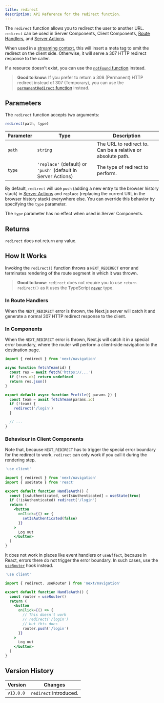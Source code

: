 ```yaml
---
title: redirect
description: API Reference for the redirect function.
---
```


The `redirect` function allows you to redirect the user to another URL. `redirect` can be used in Server Components, Client Components, [Route Handlers](/docs/app/building-your-application/routing/route-handlers), and [Server Actions](/docs/app/building-your-application/data-fetching/forms-and-mutations).

When used in a [streaming context](/docs/app/building-your-application/routing/loading-ui-and-streaming#what-is-streaming), this will insert a meta tag to emit the redirect on the client side. Otherwise, it will serve a 307 HTTP redirect response to the caller.

If a resource doesn't exist, you can use the [`notFound` function](/docs/app/api-reference/functions/not-found) instead.

> **Good to know**: If you prefer to return a 308 (Permanent) HTTP redirect instead of 307 (Temporary), you can use the [`permanentRedirect` function](/docs/app/api-reference/functions/permanentRedirect) instead.

## Parameters

The `redirect` function accepts two arguments:

```js
redirect(path, type)
```

| Parameter | Type                                                          | Description                                                 |
| --------- | ------------------------------------------------------------- | ----------------------------------------------------------- |
| `path`    | `string`                                                      | The URL to redirect to. Can be a relative or absolute path. |
| `type`    | `'replace'` (default) or `'push'` (default in Server Actions) | The type of redirect to perform.                            |

By default, `redirect` will use `push` (adding a new entry to the browser history stack) in [Server Actions](/docs/app/building-your-application/data-fetching/forms-and-mutations) and `replace` (replacing the current URL in the browser history stack) everywhere else. You can override this behavior by specifying the `type` parameter.

The `type` parameter has no effect when used in Server Components.

## Returns

`redirect` does not return any value.

## How It Works

Invoking the `redirect()` function throws a `NEXT_REDIRECT` error and terminates rendering of the route segment in which it was thrown.

> **Good to know**: `redirect` does not require you to use `return redirect()` as it uses the TypeScript [`never`](https://www.typescriptlang.org/docs/handbook/2/functions.html#never) type.

### In Route Handlers

When the `NEXT_REDIRECT` error is thrown, the Next.js server will catch it and generate a normal 307 HTTP redirect response to the client.

### In Components

When the `NEXT_REDIRECT` error is thrown, Next.js will catch it in a special error boundary, where the router will perform a client-side navigation to the destination page.

```jsx filename="app/team/[id]/page.js"
import { redirect } from 'next/navigation'

async function fetchTeam(id) {
  const res = await fetch('https://...')
  if (!res.ok) return undefined
  return res.json()
}

export default async function Profile({ params }) {
  const team = await fetchTeam(params.id)
  if (!team) {
    redirect('/login')
  }

  // ...
}
```

### Behaviour in Client Components

Note that, because `NEXT_REDIRECT` has to trigger the special error boundary for the redirect to work, `redirect` can only work if you call it during the rendering step.

```jsx filename="components/handle-auth.js"
'use client'

import { redirect } from 'next/navigation'
import { useState } from 'react'

export default function HandleAuth() {
  const [isAuthenticated, setIsAuthenticated] = useState(true)
  if (!isAuthenticated) redirect('/login')
  return (
    <button
      onClick={() => {
        setIsAuthenticated(false)
      }}
    >
      Log out
    </button>
  )
}
```

It does not work in places like event handlers or `useEffect`, because in React, errors there do not trigger the error boundary. In such cases, use the [`useRouter`](/docs/app/api-reference/functions/use-router) hook instead.

```jsx filename="components/handle-auth.js"
'use client'

import { redirect, useRouter } from 'next/navigation'

export default function HandleAuth() {
  const router = useRouter()
  return (
    <button
      onClick={() => {
        // This doesn't work
        // redirect('/login')
        // but this does
        router.push('/login')
      }}
    >
      Log out
    </button>
  )
}
```

## Version History

| Version   | Changes                |
| --------- | ---------------------- |
| `v13.0.0` | `redirect` introduced. |
